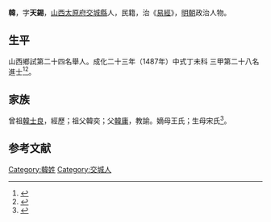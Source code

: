 {{明清人物信息框
| 姓名 = 韓祜
| 原名 =
| 圖片名稱= 
| 圖片大小 =
| 圖片說明 = 
| 最高職務 =
| 國家 = 大明 
| 爵位 =
| 籍貫 = [[山西|山西]][[太原府|太原府]][[交城縣|交城縣]]
| 族裔 = 
| 字號 = 
| 諡號 =
| 出生日期 = 八月初三日
| 出生地點 =
| 逝世日期 = 卒年不詳 
| 逝世地點 =
| 墓葬 =
| 配偶 = 覃氏
| 親屬 = 
| 出身 =
* 成化二十三年丁未科同進士出身
| 經歷 =
| 著作 = 
}}
'''韓{{ruby|祜|-{zh-hans:hù;zh-tw:ㄏㄨˋ}-}}'''{{BD|1453年||？年||}}，字'''天錫'''，[[山西|山西]][[太原府|太原府]][[交城縣|交城縣]]人，民籍，治《[[易經|易經]]》，[[明朝|明朝]]政治人物。

== 生平 ==
山西鄉試第二十四名舉人。成化二十三年（1487年）中式丁未科<!---會試第三百三十六名--->三甲第二十八名進士<ref>{{Cite book|title=《[[皇明贡举考|皇明贡举考]]》卷五|last=（明）[[张朝瑞|张朝瑞]]|first=|publisher=《续修四库全书》史部第828册|year=|isbn=|location=|pages=}}</ref><ref>{{Cite book|title=贡举志五种 上|last=鲁小俊，江俊伟著|first=|publisher=武汉：武汉大学出版社|year=2009|isbn=978-7-307-07043-1|location=|pages=256-258}}</ref>。

== 家族 ==
曾祖[[韓士良|韓士良]]，經歷；祖父韓奕；父[[韓庸|韓庸]]，教諭。嫡母王氏；生母宋氏<ref>{{Cite book|title=天一阁藏明代科举录选刊 登科录 点校本|last=龚延明主编|first=|publisher=宁波出版社|year=2016|isbn=978-7-5526-2320-8|location=宁波|pages=|quote=《天一閣藏明代科舉錄選刊.登科錄》之《成化二十三年進士登科錄》}}</ref>。

==参考文献==
{{reflist}}

{{成化二十三年丁未科殿試金榜}}

{{Authority control}}

{{DEFAULTSORT:}}
[[Category:韓姓|Category:韓姓]]
[[Category:交城人|Category:交城人]]